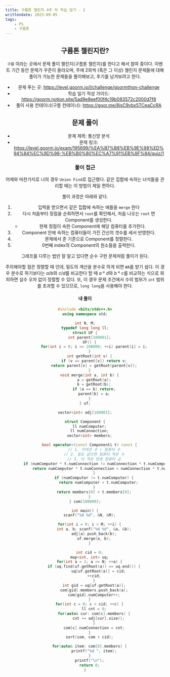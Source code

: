 ```yaml
---
title: 구름톤 챌린지 4주 차 학습 일기 - 2
writtendate: 2023-09-05
tags:
    - PS
    - 구름톤
---
```


<Header />

## 구름톤 챌린지란?

`구름` 이라는 곳에서 문제 풀이 챌린지(구름톤 챌린지)를 한다고 해서 참여 중이다. 이벤트 기간 동안 문제가 꾸준이 올라오며, 주에 2회씩 (혹은 그 이상) 챌린지 문제들에 대해 풀이가 가능한 문제들을 풀이해보고, 후기를 남겨보려고 한다.

- 문제 푸는 곳: https://level.goorm.io/l/challenge/goormthon-challenge
- 학습 일기 작성 가이드: https://goorm.notion.site/5ad9e8eef00f4c19b083572c2000d7f8
- 풀이 사용 컨테이너(구름 컨테이너): https://goor.me/8jsC9vbx5TCeaCcRA

## 문제 풀이

- 문제 제목: 통신망 분석
- 문제 링크: https://level.goorm.io/exam/195699/%EA%B7%B8%EB%9E%98%ED%94%84%EC%9D%98-%EB%B0%80%EC%A7%91%EB%8F%84/quiz/1

### 풀이 접근

어제와 마찬가지로 나의 경우 `Union Find`로 접근했다. 같은 집합에 속하는 녀석들을 관리할 때는 이 방법이 제일 편하다.

풀이 과정은 아래와 같다.

1. 입력을 받으면서 같은 집합에 속하는 애들을 `merge` 한다
2. 다시 처음부터 정점을 순회하면서 `root`를 확인해서, 처음 나오는 `root` 면 Component를 생성한다.
    - 현재 정점이 속한 Component에 해당 컴퓨터를 추가한다.
3. Component 안에 속하는 컴퓨터들이 가진 간선의 갯수를 세서 반영한다.
4. 문제에서 준 기준으로 Component를 정렬한다.
5. 0번째 index의 Component의 원소들을 출력한다.

그래프를 다루는 법만 잘 알고 있다면 순수 구현 문제처럼 풀이가 된다.

주의해야할 점은 정렬할 때 인데, 밀도의 계산을 분수로 하게 되면 `WA`를 받기 쉽다. 이 경우 분수로 하기보다는 $a / b$와 $c / d$를 비교한다 할 때 $a * d$와 $b * c$를 비교하는 식으로 회피하면 실수 오차 없이 정렬할 수 있다. 또, 이 경우 문제 조건에서 수의 범위가 `int` 범위를 초과할 수 있으므로, `long long`을 사용해야 한다.

#### 내 풀이

```cpp
#include <bits/stdc++.h>
using namespace std;

int N, M;
typedef long long ll;
struct UF {
    int parent[100001];
    UF() {
        for(int i = 0; i <= 100000; ++i) parent[i] = i;
    }
    int getRoot(int v) {
        if (v == parent[v]) return v;
        return parent[v] = getRoot(parent[v]);
    }
    void merge(int a, int b) {
        a = getRoot(a);
        b = getRoot(b);
        if (a == b) return;
        parent[b] = a;
    }
} uf;

vector<int> adj[100001];

struct Component {
    ll numComputer;
    ll numConnection;
    vector<int> members;

    bool operator<(const Component& t) const {
        // 1. 커넥션 수 / 컴퓨터 수
        // 2. 밀도 같으면 컴퓨터 적은 수
        // 3. 더 작은 번호 컴퓨터 순
        if (numComputer * t.numConnection != numConnection * t.numComputer) {
            return numComputer * t.numConnection < numConnection * t.numComputer;
        }
        if (numComputer != t.numComputer) {
            return numComputer < t.numComputer;
        }
        return members[0] < t.members[0];
    }
} com[100000];

int main() {
    scanf("%d %d", &N, &M);

    for(int i = 0; i < M; ++i) {
        int a, b; scanf("%d %d", &a, &b);
        adj[a].push_back(b);
        uf.merge(a, b);
    }

    int cid = 0;
    map<int, int> uq;
    for(int a = 1; a <= N; ++a) {
        if (uq.find(uf.getRoot(a)) == uq.end()) {
            uq[uf.getRoot(a)] = cid;
            ++cid;    
        }
        int gid = uq[uf.getRoot(a)];
        com[gid].members.push_back(a);
        com[gid].numComputer++;
    }
    for(int c = 0; c < cid; ++c) {
        ll cnt = 0;
        for(auto& cur: com[c].members) {
            cnt += adj[cur].size();
        }
        com[c].numConnection = cnt;
    }
    sort(com, com + cid);

    for(auto& item: com[0].members) {
        printf("%d ", item);
    }
    printf("\n");
    return 0;
}
```

<TagList />
<Comment />
